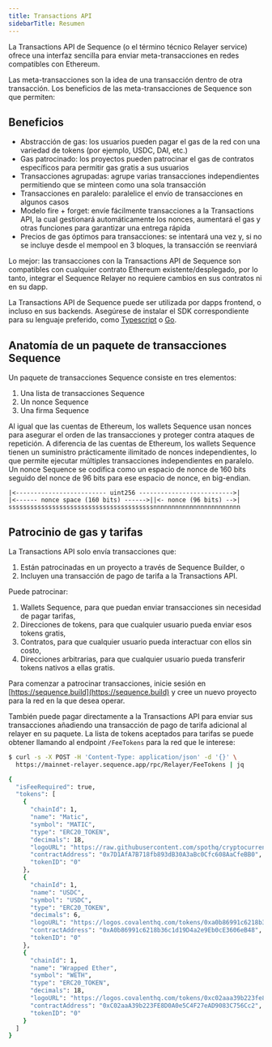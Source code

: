```yaml
---
title: Transactions API
sidebarTitle: Resumen
---
```


La Transactions API de Sequence (o el término técnico Relayer service) ofrece una interfaz sencilla para enviar meta-transacciones en redes compatibles con Ethereum.

Las meta-transacciones son la idea de una transacción dentro de otra transacción. Los beneficios de las meta-transacciones de Sequence son que permiten:

## Beneficios

- Abstracción de gas: los usuarios pueden pagar el gas de la red con una variedad de tokens (por ejemplo, USDC, DAI, etc.)
- Gas patrocinado: los proyectos pueden patrocinar el gas de contratos específicos para permitir gas gratis a sus usuarios
- Transacciones agrupadas: agrupe varias transacciones independientes permitiendo que se minteen como una sola transacción
- Transacciones en paralelo: paralelice el envío de transacciones en algunos casos
- Modelo fire + forget: envíe fácilmente transacciones a la Transactions API, la cual gestionará automáticamente los nonces, aumentará el gas y otras funciones para garantizar una entrega rápida
- Precios de gas óptimos para transacciones: se intentará una vez y, si no se incluye desde el mempool en 3 bloques, la transacción se reenviará

Lo mejor: las transacciones con la Transactions API de Sequence son compatibles con cualquier contrato Ethereum existente/desplegado, por lo tanto, integrar el Sequence Relayer no requiere cambios en sus contratos ni en su dapp.

La Transactions API de Sequence puede ser utilizada por dapps frontend, o incluso en sus backends. Asegúrese de instalar el SDK correspondiente para su lenguaje preferido, como [Typescript](/sdk/typescript/overview) o [Go](/sdk/go/overview).

## Anatomía de un paquete de transacciones Sequence
Un paquete de transacciones Sequence consiste en tres elementos:
1. Una lista de transacciones Sequence
2. Un nonce Sequence
3. Una firma Sequence

Al igual que las cuentas de Ethereum, los wallets Sequence usan nonces para asegurar el orden de las transacciones y proteger contra ataques de repetición.
A diferencia de las cuentas de Ethereum, los wallets Sequence tienen un suministro prácticamente ilimitado de nonces independientes, lo que permite ejecutar múltiples transacciones independientes en paralelo.
Un nonce Sequence se codifica como un espacio de nonce de 160 bits seguido del nonce de 96 bits para ese espacio de nonce, en big-endian.

```
|<------------------------- uint256 -------------------------->|
|<------ nonce space (160 bits) ------>||<- nonce (96 bits) -->|
ssssssssssssssssssssssssssssssssssssssssnnnnnnnnnnnnnnnnnnnnnnnn
```

## Patrocinio de gas y tarifas
La Transactions API solo envía transacciones que:
1. Están patrocinadas en un proyecto a través de Sequence Builder, o
2. Incluyen una transacción de pago de tarifa a la Transactions API.

Puede patrocinar:
1. Wallets Sequence, para que puedan enviar transacciones sin necesidad de pagar tarifas,
2. Direcciones de tokens, para que cualquier usuario pueda enviar esos tokens gratis,
3. Contratos, para que cualquier usuario pueda interactuar con ellos sin costo,
4. Direcciones arbitrarias, para que cualquier usuario pueda transferir tokens nativos a ellas gratis.

Para comenzar a patrocinar transacciones, inicie sesión en [https://sequence.build](https://sequence.build) y cree un nuevo proyecto para la red en la que desea operar.

También puede pagar directamente a la Transactions API para enviar sus transacciones añadiendo una transacción de pago de tarifa adicional al relayer en su paquete.
La lista de tokens aceptados para tarifas se puede obtener llamando al endpoint `/FeeTokens` para la red que le interese:

```sh [cURL]
$ curl -s -X POST -H 'Content-Type: application/json' -d '{}' \
  https://mainnet-relayer.sequence.app/rpc/Relayer/FeeTokens | jq

{
  "isFeeRequired": true,
  "tokens": [
    {
      "chainId": 1,
      "name": "Matic",
      "symbol": "MATIC",
      "type": "ERC20_TOKEN",
      "decimals": 18,
      "logoURL": "https://raw.githubusercontent.com/spothq/cryptocurrency-icons/master/128/color/matic.png",
      "contractAddress": "0x7D1AfA7B718fb893dB30A3aBc0Cfc608AaCfeBB0",
      "tokenID": "0"
    },
    {
      "chainId": 1,
      "name": "USDC",
      "symbol": "USDC",
      "type": "ERC20_TOKEN",
      "decimals": 6,
      "logoURL": "https://logos.covalenthq.com/tokens/0xa0b86991c6218b36c1d19d4a2e9eb0ce3606eb48.png",
      "contractAddress": "0xA0b86991c6218b36c1d19D4a2e9Eb0cE3606eB48",
      "tokenID": "0"
    },
    {
      "chainId": 1,
      "name": "Wrapped Ether",
      "symbol": "WETH",
      "type": "ERC20_TOKEN",
      "decimals": 18,
      "logoURL": "https://logos.covalenthq.com/tokens/0xc02aaa39b223fe8d0a0e5c4f27ead9083c756cc2.png",
      "contractAddress": "0xC02aaA39b223FE8D0A0e5C4F27eAD9083C756Cc2",
      "tokenID": "0"
    }
  ]
}
```